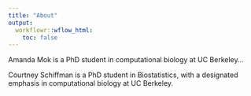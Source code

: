 ```yaml
---
title: "About"
output:
  workflowr::wflow_html:
    toc: false
---
```


Amanda Mok is a PhD student in computational biology at UC Berkeley...

Courtney Schiffman is a PhD student in Biostatistics, with a designated emphasis in computational biology at UC Berkeley.